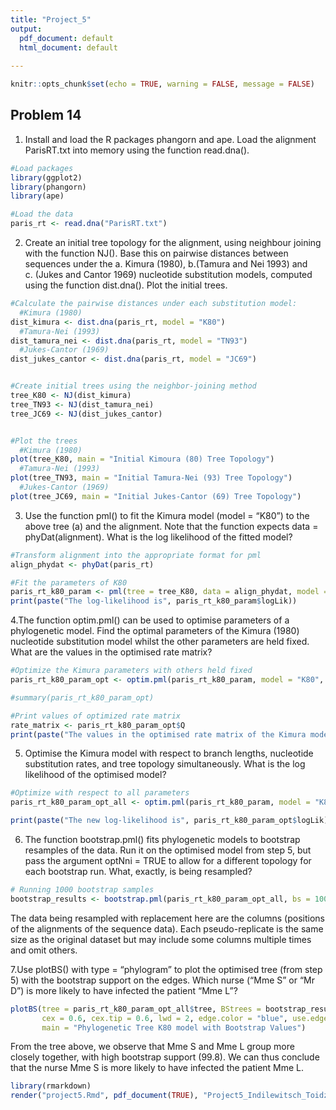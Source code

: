 ```yaml
---
title: "Project_5"
output:
  pdf_document: default
  html_document: default
  
---
```


```r
knitr::opts_chunk$set(echo = TRUE, warning = FALSE, message = FALSE)
```

## Problem 14

1. Install and load the R packages phangorn and ape. Load the alignment ParisRT.txt into memory using the function read.dna().
```r
#Load packages
library(ggplot2)
library(phangorn)
library(ape)

#Load the data
paris_rt <- read.dna("ParisRT.txt")

```



2. Create an initial tree topology for the alignment, using neighbour joining with the function
NJ(). Base this on pairwise distances between sequences under the a. Kimura (1980), b.(Tamura and Nei 1993) and c. (Jukes and Cantor 1969) nucleotide substitution models, computed using the function dist.dna(). Plot the initial trees.

```r
#Calculate the pairwise distances under each substitution model:
  #Kimura (1980)
dist_kimura <- dist.dna(paris_rt, model = "K80")
  #Tamura-Nei (1993)
dist_tamura_nei <- dist.dna(paris_rt, model = "TN93")
  #Jukes-Cantor (1969)
dist_jukes_cantor <- dist.dna(paris_rt, model = "JC69")


#Create initial trees using the neighbor-joining method
tree_K80 <- NJ(dist_kimura)
tree_TN93 <- NJ(dist_tamura_nei)
tree_JC69 <- NJ(dist_jukes_cantor)


#Plot the trees 
  #Kimura (1980)
plot(tree_K80, main = "Initial Kimoura (80) Tree Topology")
  #Tamura-Nei (1993)
plot(tree_TN93, main = "Initial Tamura-Nei (93) Tree Topology")
  #Jukes-Cantor (1969)
plot(tree_JC69, main = "Initial Jukes-Cantor (69) Tree Topology")


```

3. Use the function pml() to fit the Kimura model (model = "K80") to the above tree (a) and the alignment. Note that the function expects data = phyDat(alignment). What is the log likelihood of the fitted model?

```r
#Transform alignment into the appropriate format for pml
align_phydat <- phyDat(paris_rt)

#Fit the parameters of K80
paris_rt_k80_param <- pml(tree = tree_K80, data = align_phydat, model = "K80")
print(paste("The log-likelihood is", paris_rt_k80_param$logLik))
```



4.The function optim.pml() can be used to optimise parameters of a phylogenetic model. Find the optimal parameters of the Kimura (1980) nucleotide substitution model whilst the other parameters are held fixed. What are the values in the optimised rate matrix?

```r
#Optimize the Kimura parameters with others held fixed
paris_rt_k80_param_opt <- optim.pml(paris_rt_k80_param, model = "K80", optQ = TRUE, optEdge = FALSE)

#summary(paris_rt_k80_param_opt)

#Print values of optimized rate matrix
rate_matrix <- paris_rt_k80_param_opt$Q
print(paste("The values in the optimised rate matrix of the Kimura model are alpha (transitions rate)=", rate_matrix[2], "And beta (transversions rate) =", rate_matrix[1]))

```

5. Optimise the Kimura model with respect to branch lengths, nucleotide substitution rates, and tree topology simultaneously. What is the log likelihood of the optimised model?

```r
#Optimize with respect to all parameters
paris_rt_k80_param_opt_all <- optim.pml(paris_rt_k80_param, model = "K80", optQ = TRUE, optEdge = TRUE, optNni = TRUE)

```

```r
print(paste("The new log-likelihood is", paris_rt_k80_param_opt$logLik))
```


6. The function bootstrap.pml() fits phylogenetic models to bootstrap resamples of the data. Run it on the optimised model from step 5, but pass the argument optNni = TRUE to allow for a different topology for each bootstrap run. What, exactly, is being resampled?

```r
# Running 1000 bootstrap samples
bootstrap_results <- bootstrap.pml(paris_rt_k80_param_opt_all, bs = 1000, model = "K80", optNni = TRUE)

```

The data being resampled with replacement here are the columns (positions of the alignments of the sequence data). Each pseudo-replicate is the same size as the original dataset but may include some columns multiple times and omit others. 


7.Use plotBS() with type = "phylogram" to plot the optimised tree (from step 5) with the bootstrap support on the edges. Which nurse (“Mme S” or “Mr D”) is more likely to have infected the patient “Mme L”?

```r
plotBS(tree = paris_rt_k80_param_opt_all$tree, BStrees = bootstrap_results, type = "phylogram",
       cex = 0.6, cex.tip = 0.6, lwd = 2, edge.color = "blue", use.edge.length = TRUE, 
       main = "Phylogenetic Tree K80 model with Bootstrap Values")
```

From the tree above, we observe that Mme S and Mme L group more closely together, with high bootstrap support (99.8). We can thus conclude that the nurse Mme S is more likely to have infected the patient Mme L.

```r
library(rmarkdown)
render("project5.Rmd", pdf_document(TRUE), "Project5_Indilewitsch_Toidze_Houhamdi_Pudziuvelyte.pdf")
```
